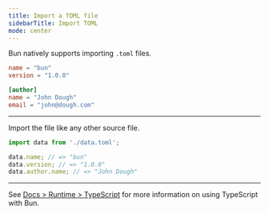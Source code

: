 ```yaml
---
title: Import a TOML file
sidebarTitle: Import TOML
mode: center
---
```


Bun natively supports importing `.toml` files.

```toml data.toml icon="file-code"
name = "bun"
version = "1.0.0"

[author]
name = "John Dough"
email = "john@dough.com"
```

---

Import the file like any other source file.

```ts data.ts icon="/icons/typescript.svg"
import data from './data.toml';

data.name; // => "bun"
data.version; // => "1.0.0"
data.author.name; // => "John Dough"
```

---

See [Docs > Runtime > TypeScript](https://bun.com/docs/runtime/typescript) for more information on using TypeScript with Bun.

